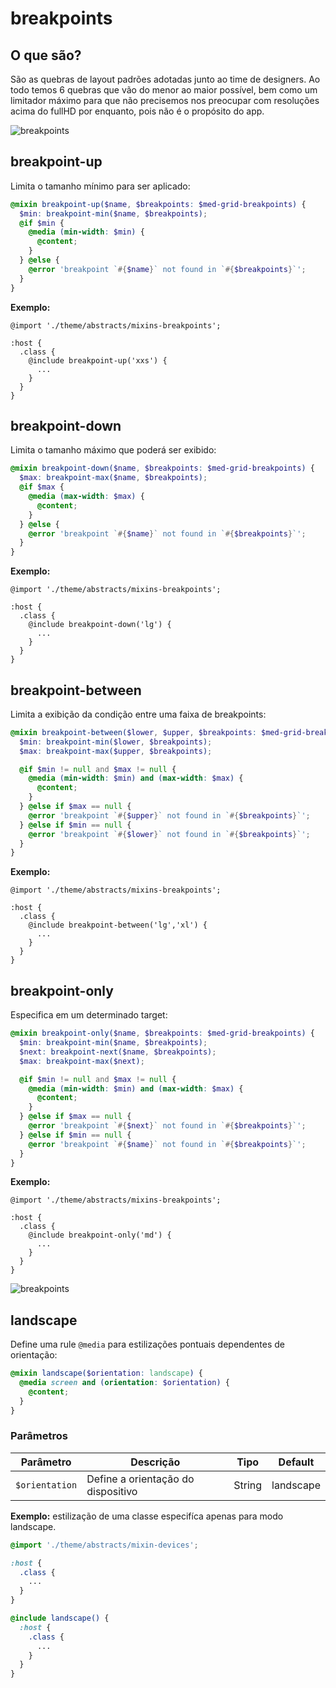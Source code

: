 
<Meta title="global/mixins/breakpoints" />

# breakpoints

## O que são?

São as quebras de layout padrões adotadas junto ao time de designers.
Ao todo temos 6 quebras que vão do menor ao maior possível, bem como um limitador máximo para que não precisemos
nos preocupar com resoluções acima do fullHD por enquanto, pois não é o propósito do app.

<img src={breakpoints} alt="breakpoints" />

## breakpoint-up

Limita o tamanho mínimo para ser aplicado:

```scss
@mixin breakpoint-up($name, $breakpoints: $med-grid-breakpoints) {
  $min: breakpoint-min($name, $breakpoints);
  @if $min {
    @media (min-width: $min) {
      @content;
    }
  } @else {
    @error 'breakpoint `#{$name}` not found in `#{$breakpoints}`';
  }
}
```

**Exemplo:**

```
@import './theme/abstracts/mixins-breakpoints';

:host {
  .class {
    @include breakpoint-up('xxs') {
      ...
    }
  }
}
```

## breakpoint-down

Limita o tamanho máximo que poderá ser exibido:

```scss
@mixin breakpoint-down($name, $breakpoints: $med-grid-breakpoints) {
  $max: breakpoint-max($name, $breakpoints);
  @if $max {
    @media (max-width: $max) {
      @content;
    }
  } @else {
    @error 'breakpoint `#{$name}` not found in `#{$breakpoints}`';
  }
}
```

**Exemplo:**

```
@import './theme/abstracts/mixins-breakpoints';

:host {
  .class {
    @include breakpoint-down('lg') {
      ...
    }
  }
}
```

## breakpoint-between

Limita a exibição da condição entre uma faixa de breakpoints:

```scss
@mixin breakpoint-between($lower, $upper, $breakpoints: $med-grid-breakpoints) {
  $min: breakpoint-min($lower, $breakpoints);
  $max: breakpoint-max($upper, $breakpoints);

  @if $min != null and $max != null {
    @media (min-width: $min) and (max-width: $max) {
      @content;
    }
  } @else if $max == null {
    @error 'breakpoint `#{$upper}` not found in `#{$breakpoints}`';
  } @else if $min == null {
    @error 'breakpoint `#{$lower}` not found in `#{$breakpoints}`';
  }
}
```

**Exemplo:**

```
@import './theme/abstracts/mixins-breakpoints';

:host {
  .class {
    @include breakpoint-between('lg','xl') {
      ...
    }
  }
}
```

## breakpoint-only

Especifica em um determinado target:

```scss
@mixin breakpoint-only($name, $breakpoints: $med-grid-breakpoints) {
  $min: breakpoint-min($name, $breakpoints);
  $next: breakpoint-next($name, $breakpoints);
  $max: breakpoint-max($next);

  @if $min != null and $max != null {
    @media (min-width: $min) and (max-width: $max) {
      @content;
    }
  } @else if $max == null {
    @error 'breakpoint `#{$next}` not found in `#{$breakpoints}`';
  } @else if $min == null {
    @error 'breakpoint `#{$name}` not found in `#{$breakpoints}`';
  }
}
```

**Exemplo:**

```
@import './theme/abstracts/mixins-breakpoints';

:host {
  .class {
    @include breakpoint-only('md') {
      ...
    }
  }
}
```

<img src={breakpoints} alt="breakpoints" />

## landscape

Define uma rule `@media` para estilizações pontuais dependentes de orientação:

```scss
@mixin landscape($orientation: landscape) {
  @media screen and (orientation: $orientation) {
    @content;
  }
}
```

### Parâmetros

| Parâmetro      | Descrição                          | Tipo   | Default   |
| -------------- | ---------------------------------- | ------ | --------- |
| `$orientation` | Define a orientação do dispositivo | String | landscape |

**Exemplo:** estilização de uma classe especifíca apenas para modo landscape.

```scss
@import './theme/abstracts/mixin-devices';

:host {
  .class {
    ...
  }
}

@include landscape() {
  :host {
    .class {
      ...
    }
  }
}
```
